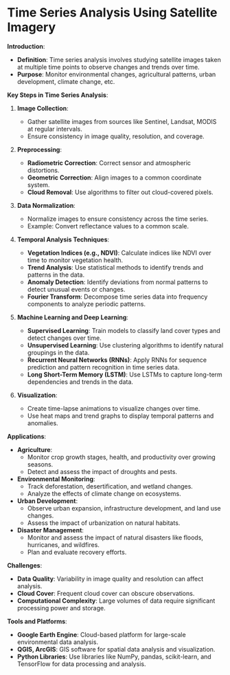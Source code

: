 # Time Series Analysis Using Satellite Imagery

**Introduction**:
- **Definition**: Time series analysis involves studying satellite images taken at multiple time points to observe changes and trends over time.
- **Purpose**: Monitor environmental changes, agricultural patterns, urban development, climate change, etc.

**Key Steps in Time Series Analysis**:
1. **Image Collection**:
   - Gather satellite images from sources like Sentinel, Landsat, MODIS at regular intervals.
   - Ensure consistency in image quality, resolution, and coverage.

2. **Preprocessing**:
   - **Radiometric Correction**: Correct sensor and atmospheric distortions.
   - **Geometric Correction**: Align images to a common coordinate system.
   - **Cloud Removal**: Use algorithms to filter out cloud-covered pixels.

3. **Data Normalization**:
   - Normalize images to ensure consistency across the time series.
   - Example: Convert reflectance values to a common scale.

4. **Temporal Analysis Techniques**:
   - **Vegetation Indices (e.g., NDVI)**: Calculate indices like NDVI over time to monitor vegetation health.
   - **Trend Analysis**: Use statistical methods to identify trends and patterns in the data.
   - **Anomaly Detection**: Identify deviations from normal patterns to detect unusual events or changes.
   - **Fourier Transform**: Decompose time series data into frequency components to analyze periodic patterns.

5. **Machine Learning and Deep Learning**:
   - **Supervised Learning**: Train models to classify land cover types and detect changes over time.
   - **Unsupervised Learning**: Use clustering algorithms to identify natural groupings in the data.
   - **Recurrent Neural Networks (RNNs)**: Apply RNNs for sequence prediction and pattern recognition in time series data.
   - **Long Short-Term Memory (LSTM)**: Use LSTMs to capture long-term dependencies and trends in the data.

6. **Visualization**:
   - Create time-lapse animations to visualize changes over time.
   - Use heat maps and trend graphs to display temporal patterns and anomalies.

**Applications**:
- **Agriculture**:
  - Monitor crop growth stages, health, and productivity over growing seasons.
  - Detect and assess the impact of droughts and pests.
- **Environmental Monitoring**:
  - Track deforestation, desertification, and wetland changes.
  - Analyze the effects of climate change on ecosystems.
- **Urban Development**:
  - Observe urban expansion, infrastructure development, and land use changes.
  - Assess the impact of urbanization on natural habitats.
- **Disaster Management**:
  - Monitor and assess the impact of natural disasters like floods, hurricanes, and wildfires.
  - Plan and evaluate recovery efforts.

**Challenges**:
- **Data Quality**: Variability in image quality and resolution can affect analysis.
- **Cloud Cover**: Frequent cloud cover can obscure observations.
- **Computational Complexity**: Large volumes of data require significant processing power and storage.

**Tools and Platforms**:
- **Google Earth Engine**: Cloud-based platform for large-scale environmental data analysis.
- **QGIS, ArcGIS**: GIS software for spatial data analysis and visualization.
- **Python Libraries**: Use libraries like NumPy, pandas, scikit-learn, and TensorFlow for data processing and analysis.
